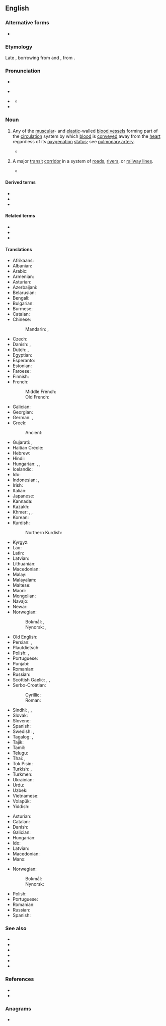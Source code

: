 ==English==
{{wikipedia}}

===Alternative forms===
* {{s|blood vessel}} {{alt|en|arteria}}

===Etymology===
Late {{inh|en|enm|arterie}}, borrowing from {{der|en|fro|artaire}} and {{der|en|la|artēria|t=a windpipe; an artery}}, from {{der|en|grc|ᾰ̓ρτηρῐ́ᾱ||windpipe; artery}}.

===Pronunciation===
* {{enPR|ärʹtəɹi}}
* {{a|RP}} {{IPA|en|/ˈɑː.tə.ɹi/}}
* {{a|GA}} {{IPA|en|/ˈɑɹ.təɹ.i/}}
** {{audio|en|en-us-artery.ogg|Audio (US)}}
* {{rhymes|en|ɑː(ɹ)təɹi|s=3}}

===Noun===
{{en-noun}}

# {{lb|en|anatomy}} Any of the [[muscular]]- and [[elastic]]-walled [[blood vessel]]s forming part of the [[circulation]] system by which [[blood]] is [[convey]]ed away from the [[heart]] regardless of its [[oxygenation]] [[status]]; see [[pulmonary artery]].
#* {{quote-journal|en|2013|month=July–August|[http://www.americanscientist.org/authors/detail/stephen-p-lownie Stephen P. Lownie]|author2=[http://www.americanscientist.org/authors/detail/david-m-pelz David M. Pelz]|Stents to Prevent Stroke|titleurl=https://www.americanscientist.org/article/stents-to-prevent-stroke|{{w|American Scientist}}|https://www.americanscientist.org|volume=101|number=4|doi=10.1511/2013.103.292|292|As we age, the major '''arteries''' of our bodies frequently become thickened with plaque, a fatty material with an oatmeal-like consistency that builds up along the inner lining of blood vessels. The reason plaque forms isn’t entirely known, but it seems to be related to high levels of cholesterol inducing an inflammatory response, which can also attract and trap more cellular debris over time.}}
#: {{hypo|en|alloartery|arteriole|endartery|microartery|Thesaurus:artery}}
# {{lb|en|transport}} A major [[transit]] [[corridor]] in a system of [[road]]s, [[river]]s, or [[railway line]]s.
#* {{quote-journal|en||date=2020 May 6|Graeme Pickering|Borders Railway: time for the next step|[[w:Rail (magazine)|Rail]]|https://www.railmagazine.com|52|The 98-mile Edinburgh-Carlisle 'Waverley Route' provided over a century of service as an Anglo-Scottish '''artery''', prior to its closure by British Rail, and its loss provoked anger in the [[Scottish Borders]].}}

====Derived terms====
* {{l|en|arterial}}
* {{l|en|arteritis}}
* {{l|en|arterylike}}

====Related terms====
* {{l|en|arterially}}
* {{l|en|[[arterio-]], [[arteri-]]}}
* {{l|en|arteriole}}

====Translations====
{{trans-top|blood vessel from the heart}}
* Afrikaans: {{t+|af|slagaar}}
* Albanian: {{t+|sq|arterie|f}}
* Arabic: {{t|ar|شِرْيَان|m}}
* Armenian: {{t+|hy|զարկերակ}}
* Asturian: {{t+|ast|arteria|f}}
* Azerbaijani: {{t+|az|arteriya}}
* Belarusian: {{t|be|артэ́рыя|f}}
* Bengali: {{t|bn|ধমনী}}
* Bulgarian: {{t+|bg|арте́рия|f}}
* Burmese: {{t+|my|သွေးလွှတ်ကြော}}
* Catalan: {{t+|ca|artèria|f}}
* Chinese:
*: Mandarin: {{t+|cmn|動脈}}, {{t+|cmn|动脉|tr=dòngmài}}
* Czech: {{t+|cs|tepna|f}}
* Danish: {{t+|da|pulsåre|c}}, {{t+|da|arterie|c}}
* Dutch: {{t+|nl|slagader|m}}, {{t+|nl|arterie|f}}
* Egyptian: {{t-egy|mt|h=D52:X1-T14-T14-X1:F51|f}}
* Esperanto: {{t|eo|arterio}}
* Estonian: {{t|et|arter}}
* Faroese: {{t|fo|lívæðr|f}}
* Finnish: {{t+|fi|valtimo}}
* French: {{t+|fr|artère|f}}
*: Middle French: {{t|frm|artere|f}}
*: Old French: {{t|fro|artere|f}}
* Galician: {{t+|gl|arteria|f}}
* Georgian: {{t|ka|არტერია}}
* German: {{t+|de|Arterie|f}}, {{t|de|Schlagader|f}}
* Greek: {{t+|el|αρτηρία|f}}
*: Ancient: {{t|grc|ἀρτηρία|f}}
* Gujarati: {{t|gu|ધમની|f}}, {{t|gu|ધોરી નસ|?}}
* Haitian Creole: {{t|ht|atè}}
* Hebrew: {{t+|he|עוֹרֶק|m}}
* Hindi: {{t+|hi|धमनी|f}}
* Hungarian: {{t+|hu|artéria}}, {{t+|hu|ütőér}}, {{t+|hu|verőér}}
* Icelandic: {{t+|is|slagæð|f}}
* Ido: {{t+|io|arterio}}
* Indonesian: {{t+|id|pembuluh nadi}}, {{t+|id|arteri}}
* Irish: {{t|ga|artaire|m}}
* Italian: {{t+|it|arteria|f}}
* Japanese: {{t+|ja|動脈|tr=どうみゃく, dōmyaku}}
* Kannada: {{t+|kn|ಅಪಧಮನಿ}}
* Kazakh: {{t|kk|артерия}}
* Khmer: {{t|km|សរសៃឈាមក្រហម|tr=sɑɑ say cʰiem krɑhɑɑm}}, {{t+|km|រោហិណី|tr=roohe’nii}} {{qualifier|formal}}, {{t|km|សួស|tr=suəh}}
* Korean: {{t+|ko|동맥(動脈)}}
* Kurdish:
*: Northern Kurdish: {{t+|kmr|xwînber|f}}
{{trans-mid}}
* Kyrgyz: {{t+|ky|артерия}}
* Lao: {{t|lo|ເສັ້ນເລືອດແດງ}}
* Latin: {{t|la|artēria|f}}
* Latvian: {{t|lv|artērija|f}}
* Lithuanian: {{t|lt|arterija|f}}
* Macedonian: {{t|mk|артерија|f}}
* Malay: {{t+|ms|arteri}}
* Malayalam: {{t|ml|ധമനികൾ}}
* Maltese: {{t|mt|arterja}}
* Maori: {{t|mi|ia tuku}}
* Mongolian: {{t|mn|гол судас}}
* Navajo: {{t|nv|atsʼoos łichíʼígíí}}
* Newar: {{t|new|धमनी}}
* Norwegian:
*: Bokmål: {{t+|nb|arterie|m}}, {{t|nb|pulsåre|m|f}}
*: Nynorsk: {{t|nn|arterie|m}}, {{t|nn|pulsåre|f}}
* Old English: {{t|ang|ǣdre|f}}
* Persian: {{t+|fa|شریان|tr=šaryân}}, {{t+|fa|سرخرگ|tr=sorxrag}}
* Plautdietsch: {{t|pdt|Oda|f}}
* Polish: {{t+|pl|tętnica|f}}, {{t+|pl|arteria|f}}
* Portuguese: {{t+|pt|artéria|f}}
* Punjabi: {{t|pa|ਧਮਣੀ|?}}
* Romanian: {{t+|ro|arteră|f}}
* Russian: {{t+|ru|арте́рия|f|tr=artɛ́rija}}
* Scottish Gaelic: {{t|gd|cuisle|f}}, {{t|gd|cuisle-fhala|f}}, {{t|gd|cuisle-mhòr|f}}
* Serbo-Croatian:
*: Cyrillic: {{t|sh|а̀рте̄рија|f}}
*: Roman: {{t+|sh|àrtērija|f}}
* Sindhi: {{t|sd|रग॒|?}}, {{t|sd|शरियान|?}}, {{t|sd|धमनी|?}}
* Slovak: {{t+|sk|tepna|f}}
* Slovene: {{t+|sl|arterija|f}}
* Spanish: {{t+|es|arteria|f}}
* Swedish: {{t+|sv|artär|c}}, {{t+|sv|pulsåder|c}}
* Tagalog: {{t|tl|luwasdaluyan}}, {{t|tl|arterya}}
* Tajik: {{t+|tg|сурхраг}}
* Tamil: {{t+|ta|தமனி}}
* Telugu: {{t+|te|ధమని}}
* Thai: {{t|th|เส้นเลือดแดง}}, {{t|th|หลอดเลือดแดง}}
* Tok Pisin: {{t|tpi|mambu bilong blut}}
* Turkish: {{t+|tr|arter}}, {{t+|tr|atardamar}}
* Turkmen: {{t+|tk|arteriýa}}
* Ukrainian: {{t+|uk|арте́рія|f}}
* Urdu: {{t|ur|شریان|?}}
* Uzbek: {{t+|uz|arteriya}}
* Vietnamese: {{t+|vi|động mạch}}
* Volapük: {{t+|vo|ratär}}
* Yiddish: {{t|yi|אַרטעריע|f}}
{{trans-bottom}}

{{trans-top|major transit corridor}}
* Asturian: {{t+|ast|arteria|f}}
* Catalan: {{t+|ca|artèria|f}}
* Danish: {{t+|da|åre|c}}
* Galician: {{t+|gl|arteria|f}}
* Hungarian: {{t+|hu|főútvonal}}
* Ido: {{t+|io|arterio}}
* Latvian: {{t|lv|artērija|f}}
* Macedonian: {{t|mk|артерија|f}}
* Manx: {{t|gv|ard-raad mooar|m}}
{{trans-mid}}
* Norwegian:
*: Bokmål: {{t+|nb|åre|m|f}}
*: Nynorsk: {{t|nn|åre|f}}
* Polish: {{t+|pl|arteria|f}}
* Portuguese: {{t+|pt|artéria|f}}
* Romanian: {{t+|ro|arteră|f}}
* Russian: {{t+|ru|арте́рия|f|tr=artɛ́rija}}
* Spanish: {{t+|es|arteria|f}}
{{trans-bottom}}

===See also===
* {{l|en|aorta}}
* {{l|en|A-road}}
* {{l|en|atheroma}}
* {{l|en|capillary}}
* {{l|en|circulatory system}}
* {{l|en|vein}}

===References===
* {{R:Lexico}}
* {{R:MWO}}

===Anagrams===
* {{anagrams|en|a=aerrty|rarety}}

{{cln|en|words suffixed with -y}}